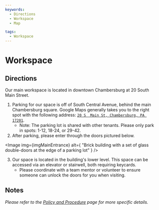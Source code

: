 ```yaml
---
keywords:
  - Directions
  - Workspace
  - Map

tags:
  - Workspace
---
```




# Workspace

## Directions

Our main workspace is located in downtown Chambersburg at 20 South Main Street.

1. Parking for our space is off of South Central Avenue, behind the main Chambersburg square. Google Maps generally takes you to the right spot with the following address: [`20 S  Main St, Chambersburg, PA 17201`](https://maps.app.goo.gl/HEVNznVzjixQSrL26).
   - Note: The parking lot is shared with other tenants. Please only park in spots: 1-12, 18-24, or 29-42.
2. After parking, please enter through the doors pictured below.

<Image
  img={imgMainEntrance}
  alt={
    "Brick building with a set of glass double-doors at the edge of a parking lot"
  }
/>

3. Our space is located in the building's lower level. This space can be accessed via an elevator or stairwell, both requiring keycards.
   - Please coordinate with a team mentor or volunteer to ensure someone can unlock the doors for you when visiting.

## Notes

_Please refer to the [Policy and Procedure](./policy) page for more specific details._
